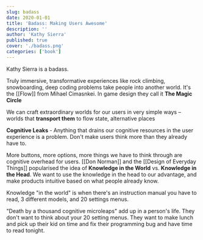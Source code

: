 ```yaml
---
slug: badass
date: 2020-01-01
title: 'Badass: Making Users Awesome'
description: ''
author: 'Kathy Sierra'
published: true
cover: './badass.png'
categories: ['book']
---
```


Kathy Sierra is a badass.

Truly immersive, transformative experiences like rock climbing, snowboarding, deep coding problems take people into another world. It's the [[Flow]] from Mihael Cimasnkei. In game design they call it **The Magic Circle**

We can craft extraordinary worlds for our users in very simple ways – worlds that __transport them__ to flow state, alternative places

**Cognitive Leaks** - Anything that drains our cognitive resources in the user experience is a problem. Don't make users think more than they already have to.

More buttons, more options, more things we have to think through are cognitive overhead for users.
[[Don Norman]] and the [[Design of Everyday Things]] popularised the idea of **Knowledge in the World** vs. **Knowledge in the Head**. We want to use the knowledge in the head to our advantage, and make products intuitive based on what people already know. 

Knowledge "in the world" is when there's an instruction manual you have to read, 3 different models, and 20 settings menus.

"Death by a thousand cognitive microleaps" add up in a person's life. They don't want to think about your 20 setting menus. They want to make lunch and pick up their kid on time and fix their programming bug and have time to read tonight.
